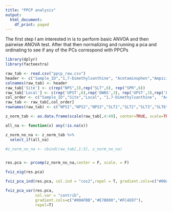 ---
title: "PPCP analysis"
output:
  html_document:
    df_print: paged
---

The first step I am interested in is to perform basic ANVOA and then pairwise ANOVA test.
After that then normalizing and running a pca and ordinating to see if any of the PCs correspond with PPCPs

```{r message=FALSE, warning=FALSE}
library(dplyr)
library(factoextra)

raw_tab <- read.csv("ppcp_raw.csv")
header <- c("Sample_ID","1,7-Dimethylxanthine",	"Acetaminophen","Ampicillin","Azithromycin","Caffeine","Carbamazepine",	"Cefotaxime",	"Ciprofloxacin",	"Clarithromycin",	"Clinafloxacin",	"Codeine",	"Cotinine",	"Dehydronifedipine",	"Digoxigenin",	"Digoxin",	"Diltiazem","Diphenhydramine"	,"Enrofloxacin"	,"Erythromycin",	"Flumequine",	"Fluoxetine",	"Lincomycin",	"Lomefloxicin",	"Miconazole",	"Norfloxacin", "Norgestimate",	"Ofloxacin",	"Ormetoprim",	"Oxacillin",	"Penicillin-G",	"Penicillin-V",	"Penillic_Acid","Phenazone","Roxithromycin","Sarafloxacin",	"Sucralose",	"Sulfachlorpyridazine",	"Sulfadiazine",	"Sulfamerazine",	"Sulfamethazine",	"Sulfamethiazole",	"Sulfamethoxazole",	"Sulfanilamide", "Sulfathiazole",	"Thiabendazole", "Trimethoprim")
colnames(raw_tab) <- header
raw_tab['Site'] <- c(rep("NPS",3),rep("SLT",6), rep("SPR",6))
raw_tab['Local'] <- c(rep('UPST',6),rep('DWNS',3), rep('UPST',3),rep('DWNS',3))
col_order <- c("Sample_ID","Site","Local", "1,7-Dimethylxanthine",	"Acetaminophen","Ampicillin","Azithromycin","Caffeine","Carbamazepine",	"Cefotaxime",	"Ciprofloxacin",	"Clarithromycin",	"Clinafloxacin",	"Codeine",	"Cotinine",	"Dehydronifedipine",	"Digoxigenin",	"Digoxin",	"Diltiazem","Diphenhydramine"	,"Enrofloxacin"	,"Erythromycin",	"Flumequine",	"Fluoxetine",	"Lincomycin",	"Lomefloxicin",	"Miconazole",	"Norfloxacin", "Norgestimate",	"Ofloxacin",	"Ormetoprim",	"Oxacillin",	"Penicillin-G",	"Penicillin-V",	"Penillic_Acid","Phenazone","Roxithromycin","Sarafloxacin",	"Sucralose",	"Sulfachlorpyridazine",	"Sulfadiazine",	"Sulfamerazine",	"Sulfamethazine",	"Sulfamethiazole",	"Sulfamethoxazole",	"Sulfanilamide", "Sulfathiazole",	"Thiabendazole", "Trimethoprim")
raw_tab <- raw_tab[,col_order]
rownames(raw_tab) <- c("NPS1","NPS2","NPS3","SLT1","SLT2","SLT3","SLT6","SLT7","SLT8","SPR1","SPR2","SPR3","SPR6","SPR7","SPR8")

z_norm_tab <- as.data.frame(scale(raw_tab[,4:49], center=TRUE, scale=TRUE))

all_na <- function(x) any(!is.na(x))

z_norm_no_na <- z_norm_tab %>% 
  select_if(all_na) 

#z_norm_no_na <- cbind(raw_tab[,1:3], z_norm_no_na)


res.pca <- prcomp(z_norm_no_na,center = F, scale. = F)

fviz_eig(res.pca)

fviz_pca_ind(res.pca, col.ind = "cos2",repel = T, gradient.cols=c("#00AFBB","#E7B800","#FC4E07"))

fviz_pca_var(res.pca,
             col.var = "contrib",
             gradient.cols=c("#00AFBB","#E7B800","#FC4E07"),
             repel=T)
 
```
